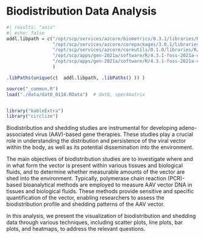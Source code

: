 # Biodistribution Data Analysis {#sec-biodist-analysis}

```r
#| results: "asis"
#| echo: false
addl.libpath = c("/opt/scp/services/azcore/biometrics/0.3.1/libraries/R/4.3.1" , 
                 "/opt/scp/services/azcore/corepackages/3.0.1/libraries/R/4.3.1",
                 "/opt/scp/services/azcore/coreutils/0.1.0/libraries/R/4.3.1" ,     
                 "/opt/scp/apps/gen-2021a/software/R/4.3.1-foss-2021a-core/lib64/R/site-library",
                 "/opt/scp/apps/gen-2021a/software/R/4.3.1-foss-2021a-core/lib64/R/library"
                 )

.libPaths(unique(c(  addl.libpath, .libPaths() )) )

source("_common.R")
load("./data/dat0_0118.RData")  # dat0, spec4matrix


library("kableExtra")
library("circlize")

```

Biodistribution and shedding studies are instrumental for developing adeno-associated virus (AAV)-based gene therapies. These studies play a crucial role in understanding the distribution and persistence of the viral vector within the body, as well as its potential dissemination into the environment.

The main objectives of biodistribution studies are to investigate where and in what form the vector is present within various tissues and biological fluids, and to determine whether measurable amounts of the vector are shed into the environment. Typically, polymerase chain reaction (PCR)-based bioanalytical methods are employed to measure AAV vector DNA in tissues and biological fluids. These methods provide sensitive and specific quantification of the vector, enabling researchers to assess the biodistribution profile and shedding patterns of the AAV vector.

In this analysis, we present the visualization of biodistribution and shedding data through various techniques, including scatter plots, line plots, bar plots, and heatmaps, to address the relevant questions.